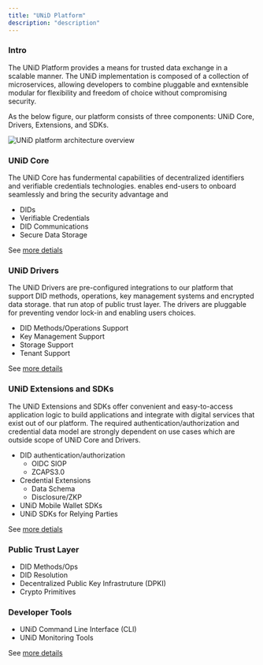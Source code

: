 ```yaml
---
title: "UNiD Platform"
description: "description"
---
```


### Intro

The UNiD Platform provides a means for trusted data exchange in a scalable manner. The UNiD implementation is composed of a collection of microservices, allowing developers to combine pluggable and exntensible modular for flexibility and freedom of choice without compromising security.

As the below figure, our platform consists of three components: UNiD Core, Drivers, Extensions, and SDKs.

![UNiD platform architecture overview](./assets/unid-platform-overview.png)



### UNiD Core

The UNiD Core has fundermental capabilities of decentralized identifiers and verifiable credentials technologies. enables end-users to onboard seamlessly and bring the security advantage and 

- DIDs
- Verifiable Credentials
- DID Communications
- Secure Data Storage

See [more detials](/unid/1-core)



### UNiD Drivers

The UNiD Drivers are pre-configured integrations to our platform that support DID methods, operations, key management systems and encrypted data storage. that run atop of public trust layer. The drivers are pluggable for preventing vendor lock-in and enabling users choices.

- DID Methods/Operations Support
- Key Management Support
- Storage Support
- Tenant Support

See [more details](/unid/2-drivers)



### UNiD Extensions and SDKs

The UNiD Extensions and SDKs offer convenient and easy-to-access application logic to build applications and integrate with digital services that exist out of our platform. The required authentication/authorization and credential data model are strongly dependent on use cases which are outside scope of UNiD Core and Drivers.

- DID authentication/authorization
	- OIDC SIOP
	- ZCAPS3.0
- Credential Extensions
	- Data Schema
	- Disclosure/ZKP
- UNiD Mobile Wallet SDKs
- UNiD SDKs for Relying Parties

See [more detials](/unid/3-extensions)



### Public Trust Layer

- DID Methods/Ops
- DID Resolution
- Decentralized Public Key Infrastruture (DPKI)
- Crypto Primitives



### Developer Tools

- UNiD Command Line Interface (CLI)
- UNiD Monitoring Tools

See [more details](/unid/4-developer-tools)

